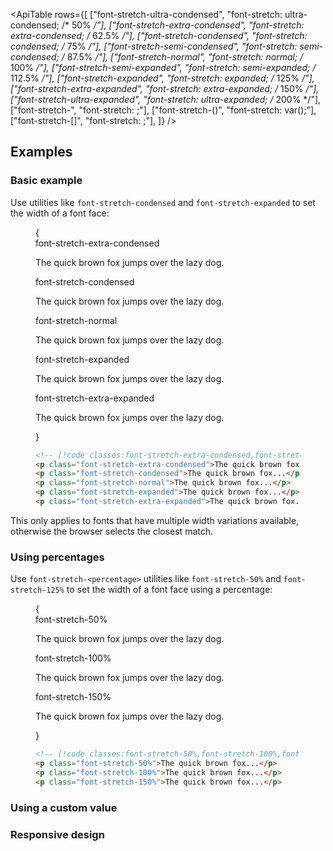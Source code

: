 


<ApiTable
  rows={[
    ["font-stretch-ultra-condensed", "font-stretch: ultra-condensed; /* 50% */"],
    ["font-stretch-extra-condensed", "font-stretch: extra-condensed; /* 62.5% */"],
    ["font-stretch-condensed", "font-stretch: condensed; /* 75% */"],
    ["font-stretch-semi-condensed", "font-stretch: semi-condensed; /* 87.5% */"],
    ["font-stretch-normal", "font-stretch: normal; /* 100% */"],
    ["font-stretch-semi-expanded", "font-stretch: semi-expanded; /* 112.5% */"],
    ["font-stretch-expanded", "font-stretch: expanded; /* 125% */"],
    ["font-stretch-extra-expanded", "font-stretch: extra-expanded; /* 150% */"],
    ["font-stretch-ultra-expanded", "font-stretch: ultra-expanded; /* 200% */"],
    ["font-stretch-<percentage>", "font-stretch: <percentage>;"],
    ["font-stretch-(<custom-property>)", "font-stretch: var(<custom-property>);"],
    ["font-stretch-[<value>]", "font-stretch: <value>;"],
  ]}
/>

## Examples

### Basic example

Use utilities like `font-stretch-condensed` and `font-stretch-expanded` to set the width of a font face:

<Figure>

<Example>
  {
    <div className="flex flex-col gap-8">
      <div>
        <span className="mb-3 font-mono text-xs font-medium text-gray-500 dark:text-gray-400">
          font-stretch-extra-condensed
        </span>
        <p className="font-[system-ui] text-xl font-medium text-gray-900 font-stretch-extra-condensed dark:text-gray-200">
          The quick brown fox jumps over the lazy dog.
        </p>
      </div>
      <div>
        <span className="mb-3 font-mono text-xs font-medium text-gray-500 dark:text-gray-400">
          font-stretch-condensed
        </span>
        <p className="font-[system-ui] text-xl font-medium text-gray-900 font-stretch-condensed dark:text-gray-200">
          The quick brown fox jumps over the lazy dog.
        </p>
      </div>
      <div>
        <span className="mb-3 font-mono text-xs font-medium text-gray-500 dark:text-gray-400">font-stretch-normal</span>
        <p className="font-[system-ui] text-xl font-medium text-gray-900 font-stretch-normal dark:text-gray-200">
          The quick brown fox jumps over the lazy dog.
        </p>
      </div>
      <div>
        <span className="mb-3 font-mono text-xs font-medium text-gray-500 dark:text-gray-400">
          font-stretch-expanded
        </span>
        <p className="font-[system-ui] text-xl font-medium text-gray-900 font-stretch-expanded dark:text-gray-200">
          The quick brown fox jumps over the lazy dog.
        </p>
      </div>
      <div>
        <span className="mb-3 font-mono text-xs font-medium text-gray-500 dark:text-gray-400">
          font-stretch-extra-expanded
        </span>
        <p className="font-[system-ui] text-xl font-medium text-gray-900 font-stretch-extra-expanded dark:text-gray-200">
          The quick brown fox jumps over the lazy dog.
        </p>
      </div>
    </div>
  }
</Example>

```html
<!-- [!code classes:font-stretch-extra-condensed,font-stretch-condensed,font-stretch-normal,font-stretch-expanded,font-stretch-extra-expanded] -->
<p class="font-stretch-extra-condensed">The quick brown fox...</p>
<p class="font-stretch-condensed">The quick brown fox...</p>
<p class="font-stretch-normal">The quick brown fox...</p>
<p class="font-stretch-expanded">The quick brown fox...</p>
<p class="font-stretch-extra-expanded">The quick brown fox...</p>
```

</Figure>

This only applies to fonts that have multiple width variations available, otherwise the browser selects the closest match.

### Using percentages

Use `font-stretch-<percentage>` utilities like `font-stretch-50%` and `font-stretch-125%` to set the width of a font face using a percentage:

<Figure>

<Example>
  {
    <div className="flex flex-col gap-8">
      <div>
        <span className="mb-3 font-mono text-xs font-medium text-gray-500 dark:text-gray-400">font-stretch-50%</span>
        <p className="font-[system-ui] text-xl font-medium text-gray-900 font-stretch-50% dark:text-gray-200">
          The quick brown fox jumps over the lazy dog.
        </p>
      </div>
      <div>
        <span className="mb-3 font-mono text-xs font-medium text-gray-500 dark:text-gray-400">font-stretch-100%</span>
        <p className="font-[system-ui] text-xl font-medium text-gray-900 font-stretch-100% dark:text-gray-200">
          The quick brown fox jumps over the lazy dog.
        </p>
      </div>
      <div>
        <span className="mb-3 font-mono text-xs font-medium text-gray-500 dark:text-gray-400">font-stretch-150%</span>
        <p className="font-[system-ui] text-xl font-medium text-gray-900 font-stretch-150% dark:text-gray-200">
          The quick brown fox jumps over the lazy dog.
        </p>
      </div>
    </div>
  }
</Example>

```html
<!-- [!code classes:font-stretch-50%,font-stretch-100%,font-stretch-150%] -->
<p class="font-stretch-50%">The quick brown fox...</p>
<p class="font-stretch-100%">The quick brown fox...</p>
<p class="font-stretch-150%">The quick brown fox...</p>
```

</Figure>

### Using a custom value

<UsingACustomValue element="p" utility="font-stretch" value="66.66%" name="font width" variable="font-width" />

### Responsive design

<ResponsiveDesign property="font-stretch" defaultClass="font-stretch-normal" featuredClass="font-stretch-expanded" />



